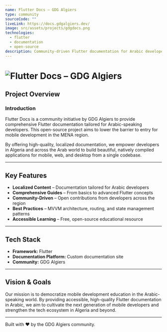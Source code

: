 ```yaml
---
name: Flutter Docs – GDG Algiers
type: community
sourceCode: ""
liveLink: https://docs.gdgalgiers.dev/
image: src/assets/projects/gdgdocs.png
technologies:
  - flutter
  - documentation
  - open-source
description: Community-driven Flutter documentation for Arabic developers, helping the local tech community learn mobile development.
---
```


# ![Flutter Docs – GDG Algiers](src/assets/projects/gdgdocs.png)

## Project Overview

### Introduction

Flutter Docs is a community initiative by GDG Algiers to provide comprehensive Flutter documentation tailored for Arabic-speaking developers. This open-source project aims to lower the barrier to entry for mobile development in the MENA region.

By offering high-quality, localized documentation, we empower developers in Algeria and across the Arab world to build beautiful, natively compiled applications for mobile, web, and desktop from a single codebase.

---

## Key Features

- **Localized Content** – Documentation tailored for Arabic developers
- **Comprehensive Guides** – From basics to advanced Flutter concepts
- **Community-Driven** – Open contributions from developers across the region
- **Best Practices** – MVVM architecture, routing, and state management patterns
- **Accessible Learning** – Free, open-source educational resource

---

## Tech Stack

- **Framework:** Flutter
- **Documentation Platform:** Custom documentation site
- **Community:** GDG Algiers

---

## Vision & Goals

Our mission is to democratize mobile development education in the Arabic-speaking world. By providing accessible, high-quality Flutter documentation in Arabic, we aim to cultivate the next generation of mobile developers and strengthen the tech ecosystem in Algeria and beyond.

---

Built with ❤️ by the GDG Algiers community.
